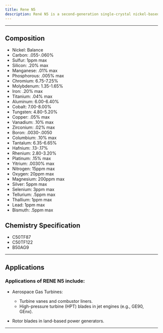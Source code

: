 ```yaml
---
title: Rene N5
description: René N5 is a second-generation single-crystal nickel-based superalloy developed by GE Aviation for high-pressure turbine blades in advanced gas turbine engines. It incorporates rhenium (Re) to enhance high-temperature creep resistance and thermal stability, representing a significant advancement over first-generation single-crystal alloys.  René N5 was developed in the 1990s as part of GE Aviation's second-generation single-crystal superalloys. Its introduction of rhenium enabled higher turbine inlet temperatures (~1,500°C with TBCs) in engines like the GE90, significantly improving fuel efficiency and thrust in commercial aviation. While surpassed by third-gen alloys (e.g., René N6), René N5 remains a cornerstone of modern gas turbine technology.
---
```


---


## Composition

<Card className='properties'>
  <ul>
    <li>Nickel: Balance</li>
    <li>Carbon: .055-.060%</li>
    <li>Sulfur: 1ppm max</li>
    <li>Silicon: .20% max</li>
    <li>Manganese: .01% max</li>
    <li>Phosphorous: .005% max</li>
    <li>Chromium: 6.75-7.25%</li>
    <li>Molybdenum: 1.35-1.65%</li>
    <li>Iron: .20% max</li>
    <li>Titanium: .04% max</li>
    <li>Aluminum: 6.00-6.40%</li>
    <li>Cobalt: 7.00-8.00%</li>
    <li>Tungsten: 4.80-5.20%</li>
    <li>Copper: .05% max</li>
    <li>Vanadium: .10% max</li>
    <li>Zirconium: .02% max</li>
    <li>Boron: .0030-.0050</li>
    <li>Columbium: .10% max</li>
    <li>Tantalum: 6.35-6.65%</li>
    <li>Hafnium: .13-.17%</li>
    <li>Rhenium: 2.80-3.20%</li>
    <li>Platinum: .15% max</li>
    <li>Yitrium: .0030% max</li>
    <li>Nitrogen: 15ppm max</li>
    <li>Oxygen: 20ppm max</li>
    <li>Magnesium: 200ppm max</li>
    <li>Silver: 5ppm max</li>
    <li>Selenium: 3ppm max</li>
    <li>Tellurium: .5ppm max</li>
    <li>Thallium: 1ppm max</li>
    <li>Lead: 1ppm max</li>
    <li>Bismuth: .5ppm max</li>
  </ul>
</Card>

## Chemistry Specification

- C50TF87
- C50TF122
- B50AG9

---

## Applications

### Applications of RENE N5 include:

- Aerospace Gas Turbines:

  - Turbine vanes and combustor liners.
  - High-pressure turbine (HPT) blades in jet engines (e.g., GE90, GEnx).

- Rotor blades in land-based power generators.

---
